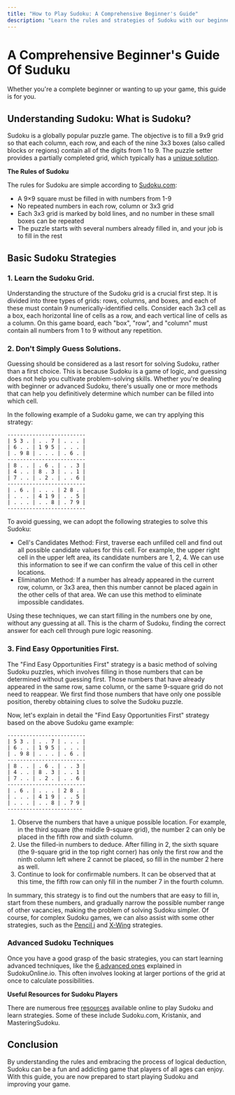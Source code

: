 ```yaml
---
title: "How to Play Sudoku: A Comprehensive Beginner's Guide"
description: "Learn the rules and strategies of Sudoku with our beginner's guide. Improve your problem-solving skills with this step-by-step tutorial on how to play and solve Sudoku puzzles."
---
```


# A Comprehensive Beginner's Guide Of Suduku

Whether you're a complete beginner or wanting to up your game, this guide is for you.

## Understanding Sudoku: What is Sudoku?

Sudoku is a globally popular puzzle game. The objective is to fill a 9x9 grid so that each column, each row, and each of the nine 3x3 boxes (also called blocks or regions) contain all of the digits from 1 to 9. The puzzle setter provides a partially completed grid, which typically has a [unique solution](https://www.conceptispuzzles.com/index.aspx?uri=puzzle/sudoku/techniques).

**The Rules of Sudoku**

The rules for Sudoku are simple according to [Sudoku.com](https://sudoku.com/sudoku-rules/):

- A 9×9 square must be filled in with numbers from 1-9
- No repeated numbers in each row, column or 3x3 grid
- Each 3x3 grid is marked by bold lines, and no number in these small boxes can be repeated
- The puzzle starts with several numbers already filled in, and your job is to fill in the rest

## Basic Sudoku Strategies

### 1. Learn the Sudoku Grid.
Understanding the structure of the Sudoku grid is a crucial first step.
It is divided into three types of grids: rows, columns, and boxes, and each of these must contain 9 numerically-identified cells.
Consider each 3x3 cell as a box, each horizontal line of cells as a row, and each vertical line of cells as a column. On this game board, each "box", "row", and "column" must contain all numbers from 1 to 9 without any repetition.

### 2. Don't Simply Guess Solutions.

Guessing should be considered as a last resort for solving Sudoku, rather than a first choice. This is because Sudoku is a game of logic, and guessing does not help you cultivate problem-solving skills.
Whether you're dealing with beginner or advanced Sudoku, there's usually one or more methods that can help you definitively determine which number can be filled into which cell.

In the following example of a Sudoku game, we can try applying this strategy:

```
-------------------------
| 5 3 . | . . 7 | . . . |
| 6 . . | 1 9 5 | . . . |
| . 9 8 | . . . | . 6 . |
-------------------------
| 8 . . | . 6 . | . . 3 |
| 4 . . | 8 . 3 | . . 1 |
| 7 . . | . 2 . | . . 6 |
-------------------------
| . 6 . | . . . | 2 8 . |
| . . . | 4 1 9 | . . 5 |
| . . . | . . 8 | . 7 9 |
-------------------------
```

To avoid guessing, we can adopt the following strategies to solve this Sudoku:
- Cell's Candidates Method: First, traverse each unfilled cell and find out all possible candidate values for this cell. For example, the upper right cell in the upper left area, its candidate numbers are 1, 2, 4. We can use this information to see if we can confirm the value of this cell in other locations.
- Elimination Method: If a number has already appeared in the current row, column, or 3x3 area, then this number cannot be placed again in the other cells of that area. We can use this method to eliminate impossible candidates.


Using these techniques, we can start filling in the numbers one by one, without any guessing at all. This is the charm of Sudoku, finding the correct answer for each cell through pure logic reasoning.

### 3. Find Easy Opportunities First.
The "Find Easy Opportunities First" strategy is a basic method of solving Sudoku puzzles, which involves filling in those numbers that can be determined without guessing first. Those numbers that have already appeared in the same row, same column, or the same 9-square grid do not need to reappear. We first find those numbers that have only one possible position, thereby obtaining clues to solve the Sudoku puzzle.

Now, let's explain in detail the "Find Easy Opportunities First" strategy based on the above Sudoku game example:

```
-------------------------
| 5 3 . | . . 7 | . . . |
| 6 . . | 1 9 5 | . . . |
| . 9 8 | . . . | . 6 . |
-------------------------
| 8 . . | . 6 . | . . 3 |
| 4 . . | 8 . 3 | . . 1 |
| 7 . . | . 2 . | . . 6 |
-------------------------
| . 6 . | . . . | 2 8 . |
| . . . | 4 1 9 | . . 5 |
| . . . | . . 8 | . 7 9 |
------------------------
```

1. Observe the numbers that have a unique possible location. For example, in the third square (the middle 9-square grid), the number 2 can only be placed in the fifth row and sixth column.
2. Use the filled-in numbers to deduce. After filling in 2, the sixth square (the 9-square grid in the top right corner) has only the first row and the ninth column left where 2 cannot be placed, so fill in the number 2 here as well.
3. Continue to look for confirmable numbers. It can be observed that at this time, the fifth row can only fill in the number 7 in the fourth column.

In summary, this strategy is to find out the numbers that are easy to fill in, start from these numbers, and gradually narrow the possible number range of other vacancies, making the problem of solving Sudoku simpler. Of course, for complex Sudoku games, we can also assist with some other strategies, such as the [Pencil i](https://masteringsudoku.com/how-to-solve-sudoku-with-pencil-marks/) and [X-Wing](https://www.sudokuwiki.org/X_Wing_Strategy) strategies.

### Advanced Sudoku Techniques

Once you have a good grasp of the basic strategies, you can start learning advanced techniques, like the [6 advanced ones](https://www.sudokuonline.io/tips/advanced-sudoku-strategies) explained in SudokuOnline.io. This often involves looking at larger portions of the grid at once to calculate possibilities.

**Useful Resources for Sudoku Players**

There are numerous free [resources](https://www.arkadium.com/blog/sudoku-strategy/) available online to play Sudoku and learn strategies. Some of these include Sudoku.com, Kristanix, and MasteringSudoku.

## Conclusion

By understanding the rules and embracing the process of logical deduction, Sudoku can be a fun and addicting game that players of all ages can enjoy. With this guide, you are now prepared to start playing Sudoku and improving your game.